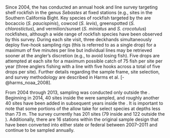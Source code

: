 ### \acrlong{s-hkl}

Since 2004, the \gls{nwfsc} has conducted an annual hook and line survey targeting shelf rockfish in the genus *Sebastes* at fixed stations (e.g., sites in the Southern California Bight. Key species of rockfish targeted by the \gls{s-hkl} are bocaccio (*S. paucispinis*), cowcod (*S. levis*), greenspotted (*S. chlorostictus*), and vermilion/sunset (*S. miniatus* and *S. crocotulus*) rockfishes, although a wide range of rockfish species have been observed by this survey. During each site visit, three deckhands simultaneously deploy five-hook sampling rigs (this is referred to as a single drop) for a maximum of five minutes per line but individual lines may be retrieved sooner at the angler's discretion (e.g., to avoid losing fish). Five drops are attempted at each site for a maximum possible catch of 75 fish per site per year (three anglers fishing with a line with five hooks across a total of five drops per site). Further details regarding the sample frame, site selection, and survey methodology are described in Harms et al. [-@harms_noaa_2008].

From 2004 through 2013, sampling was conducted only outside the \glspl{cca}. Beginning in 2014, 40 sites inside the \glspl{cca} were sampled, and roughly another 40 sites have been added in subsequent years inside the \glspl{cca}. It is important to note that some portions of the \glspl{cca} allow take for select species at depths less than 73 m. The survey currently has 201 sites (79 inside and 122 outside the \glspl{cca}). Additionally, there are 16 stations within the original sample design that have been converted into either state or federal \glspl{mpa} between 2007--2011 and continue to be sampled annually.
